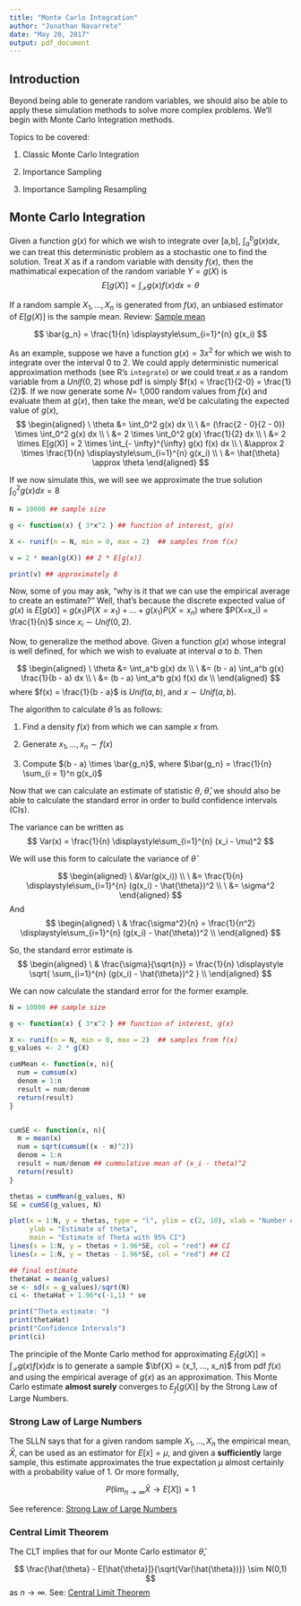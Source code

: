 ```yaml
---
title: "Monte Carlo Integration"
author: "Jonathan Navarrete"
date: "May 20, 2017"
output: pdf_document
---
```



## Introduction

Beyond being able to generate random variables, we should also be able to apply these simulation methods to solve more complex problems. We'll begin with Monte Carlo Integration methods.

Topics to be covered:

1. Classic Monte Carlo Integration

2. Importance Sampling

3. Importance Sampling Resampling




## Monte Carlo Integration

Given a function $g(x)$ for which we wish to integrate over [a,b], $\int_a^b g(x) dx$, we can treat this deterministic problem as a stochastic one to find the solution. Treat $X$ as if a random variable with density $f(x)$, then the mathimatical expecation of the random variable $Y = g(X)$ is
$$
E[g(X)] = \int_{\mathcal{X}} g(x) f(x) dx = \theta
$$

If a random sample $X_1, ..., X_n$ is generated from $f(x)$, an unbiased estimator of $E[g(X)]$ is the sample mean. Review: [Sample mean][1]

$$
\bar{g_n} = \frac{1}{n} \displaystyle\sum_{i=1}^{n} g(x_i)
$$


As an example, suppose we have a function $g(x) = 3x^2$ for which we wish to integrate over the interval 0 to 2. We could apply deterministic numerical approximation methods (see R's `integrate`) or we could treat $x$ as a random variable from a $Unif(0,2)$ whose pdf is simply $f(x) = \frac{1}{2-0} = \frac{1}{2}$. If we now generate some $N =$ 1,000 random values from $f(x)$ and evaluate them at $g(x)$, then take the mean, we'd be calculating the expected value of $g(x)$, 
$$
\begin{aligned}
\ \theta &= \int_0^2 g(x) dx \\
\ &= (\frac{2 - 0}{2 - 0}) \times \int_0^2 g(x) dx \\
\ &= 2 \times \int_0^2 g(x) \frac{1}{2} dx \\
\ &= 2 \times E[g(X)] = 2 \times \int_{- \infty}^{\infty} g(x) f(x) dx \\
\ &\approx  2 \times \frac{1}{n} \displaystyle\sum_{i=1}^{n} g(x_i)  \\
\ &= \hat{\theta} \approx \theta
\end{aligned}
$$

If we now simulate this, we will see we approximate the true solution $\int_0^2g(x) dx = 8$

```r
N = 10000 ## sample size

g <- function(x) { 3*x^2 } ## function of interest, g(x)

X <- runif(n = N, min = 0, max = 2)  ## samples from f(x)

v = 2 * mean(g(X)) ## 2 * E[g(x)]

print(v) ## approximately 8


```

Now, some of you may ask, "why is it that we can use the empirical average to create an estimate?" Well, that's because the discrete expected value of $g(x)$ is $E[g(x)]$ = $g(x_1) P(X=x_1) + ... + g(x_1) P(X=x_n)$ where $P(X=x_i) = \frac{1}{n}$ since $x_i \sim Unif(0,2)$.




Now, to generalize the method above. Given a function $g(x)$ whose integral is well defined, for which we wish to evaluate at interval $a$ to $b$. Then

$$
\begin{aligned}
\ \theta &= \int_a^b g(x) dx \\
\ &= (b - a) \int_a^b g(x) \frac{1}{b - a} dx \\
\ &= (b - a) \int_a^b g(x) f(x) dx \\
\end{aligned}
$$
where $f(x) = \frac{1}{b - a}$ is $Unif(a,b)$, and $x \sim Unif(a,b)$. 

The algorithm to calculate $\hat{\theta}$ is as follows:

1. Find a density $f(x)$ from which we can sample $x$ from.

2. Generate $x_1, ..., x_n \sim f(x)$

3. Compute $(b - a) \times \bar{g_n}$, where $\bar{g_n} = \frac{1}{n} \sum_{i = 1}^n g(x_i)$



Now that we can calculate an estimate of statistic $\theta$, $\hat{\theta}$, we should also be able to calculate the standard error in order to build confidence intervals (CIs).

The variance can be written as 
$$
Var(x) = \frac{1}{n} \displaystyle\sum_{i=1}^{n} (x_i - \mu)^2
$$

We will use this form to calculate the variance of $\hat{\theta}$

$$
\begin{aligned}
\ &Var(g(x_i)) \\
\ &= \frac{1}{n} \displaystyle\sum_{i=1}^{n} (g(x_i) - \hat{\theta})^2 \\
\ &= \sigma^2
\end{aligned}
$$
And 
$$
 \begin{aligned}
\ & \frac{\sigma^2}{n} = \frac{1}{n^2} \displaystyle\sum_{i=1}^{n} (g(x_i) - \hat{\theta})^2 \\
\end{aligned}
$$

So, the standard error estimate is
$$
 \begin{aligned}
\ & \frac{\sigma}{\sqrt{n}} = \frac{1}{n} \displaystyle \sqrt{ \sum_{i=1}^{n} (g(x_i) - \hat{\theta})^2 } \\
\end{aligned}
$$


We can now calculate the standard error for the former example.


```r
N = 10000 ## sample size

g <- function(x) { 3*x^2 } ## function of interest, g(x)

X <- runif(n = N, min = 0, max = 2)  ## samples from f(x)
g_values <- 2 * g(X)

cumMean <- function(x, n){
  num = cumsum(x)
  denom = 1:n
  result = num/denom
  return(result)
}


cumSE <- function(x, n){
  m = mean(x)
  num = sqrt(cumsum((x - m)^2))
  denom = 1:n
  result = num/denom ## cummulative mean of (x_i - theta)^2
  return(result)
}

thetas = cumMean(g_values, N)
SE = cumSE(g_values, N)

plot(x = 1:N, y = thetas, type = "l", ylim = c(2, 10), xlab = "Number of Samples",
     ylab = "Estimate of theta",
     main = "Estimate of Theta with 95% CI")
lines(x = 1:N, y = thetas + 1.96*SE, col = "red") ## CI
lines(x = 1:N, y = thetas - 1.96*SE, col = "red") ## CI

```




```r
## final estimate
thetaHat = mean(g_values)
se <- sd(x = g_values)/sqrt(N)
ci <- thetaHat + 1.96*c(-1,1) * se

print("Theta estimate: ")
print(thetaHat)
print("Confidence Intervals")
print(ci)

```



The principle of the Monte Carlo method for approximating $E_f[g(X)] = \int_{\mathcal{X}} g(x) f(x) dx$ is to generate a sample $\bf{X} = (x_1, ..., x_n)$ from pdf $f(x)$ and using the empirical average of $g(x)$ as an approximation. This Monte Carlo estimate **almost surely** converges to $E_f[g(X)]$ by the Strong Law of Large Numbers. 

### Strong Law of Large Numbers

The SLLN says that for a given random sample $X_1, ..., X_n$ the empirical mean, $\bar{X}$, can be used as an estimator for $E[x] = \mu$, and given a **sufficiently** large sample, this estimate approximates the true expectation $\mu$ almost certainly with a probability value of 1. Or more formally, 

$$
P(\lim_{n \to \infty} \bar{X} \to E[X]) = 1 
$$


See reference: [Strong Law of Large Numbers][2]



### Central Limit Theorem

The CLT implies that for our Monte Carlo estimator $\hat{\theta}$,

$$
\frac{\hat{\theta} - E[\hat{\theta}]}{\sqrt{Var(\hat{\theta})}} \sim N(0,1)
$$
as $n \to \infty$. See: [Central Limit Theorem](http://www.math.uah.edu/stat/sample/CLT.html)






[1]: http://www.math.uah.edu/stat/sample/Mean.html
[2]: http://www.math.uah.edu/stat/sample/LLN.html
[3]: http://www.math.uah.edu/stat/sample/CLT.html

